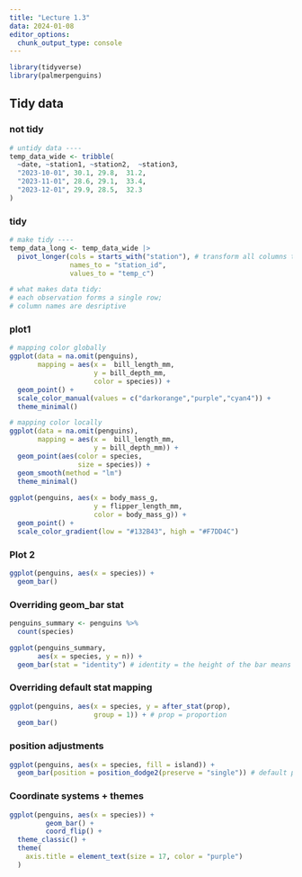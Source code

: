 ```yaml
---
title: "Lecture 1.3"
data: 2024-01-08
editor_options: 
  chunk_output_type: console
---
```


```r
library(tidyverse)
library(palmerpenguins)
```

## Tidy data

### not tidy

```r
# untidy data ----
temp_data_wide <- tribble(
  ~date, ~station1, ~station2,  ~station3,
  "2023-10-01", 30.1, 29.8,  31.2,
  "2023-11-01", 28.6, 29.1,  33.4,
  "2023-12-01", 29.9, 28.5,  32.3
)
```

### tidy

```r
# make tidy ----
temp_data_long <- temp_data_wide |> 
  pivot_longer(cols = starts_with("station"), # transform all columns that start with "station" into rows
               names_to = "station_id", 
               values_to = "temp_c")

# what makes data tidy:
# each observation forms a single row; 
# column names are desriptive
```

### plot1

```r
# mapping color globally
ggplot(data = na.omit(penguins),
       mapping = aes(x =  bill_length_mm,
                     y = bill_depth_mm,
                     color = species)) +
  geom_point() +
  scale_color_manual(values = c("darkorange","purple","cyan4")) +
  theme_minimal()

# mapping color locally
ggplot(data = na.omit(penguins),
       mapping = aes(x =  bill_length_mm,
                     y = bill_depth_mm)) +
  geom_point(aes(color = species,
                 size = species)) +
  geom_smooth(method = "lm")
  theme_minimal()
  
ggplot(penguins, aes(x = body_mass_g,
                     y = flipper_length_mm,
                     color = body_mass_g)) +
  geom_point() +
  scale_color_gradient(low = "#132B43", high = "#F7DD4C")
```


### Plot 2

```r
ggplot(penguins, aes(x = species)) +
  geom_bar()
```

### Overriding geom_bar stat

```r
penguins_summary <- penguins %>% 
  count(species)

ggplot(penguins_summary, 
       aes(x = species, y = n)) +
  geom_bar(stat = "identity") # identity = the height of the bar means the value in the dataset (e.g. here value n)
```

### Overriding default stat mapping

```r
ggplot(penguins, aes(x = species, y = after_stat(prop), 
                     group = 1)) + # prop = proportion
  geom_bar()
```

### position adjustments

```r
ggplot(penguins, aes(x = species, fill = island)) +
  geom_bar(position = position_dodge2(preserve = "single")) # default position = stack
```


### Coordinate systems + themes
```r
ggplot(penguins, aes(x = species)) +
         geom_bar() +
         coord_flip() +
  theme_classic() +
  theme(
    axis.title = element_text(size = 17, color = "purple")
  )
```

